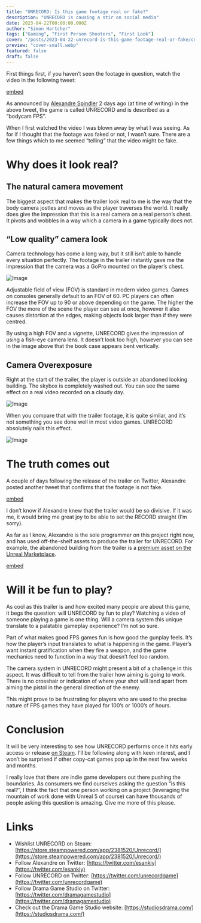 ```yaml
---
title: "UNRECORD: Is this game footage real or fake?"
description: "UNRECORD is causing a stir on social media"
date: 2023-04-22T00:00:00.000Z
author: "Simon Hartcher"
tags: ["Gaming", "First Person Shooters", "First Look"]
cover: "/posts/2023-04-22-unrecord-is-this-game-footage-real-or-fake/cover-xlarge.webp"
preview: "cover-small.webp"
featured: false
draft: false
---
```



First things first, if you haven’t seen the footage in question, watch the video in the following tweet:


[embed](https://twitter.com/esankiy/status/1648717946477314048?s=61&t=vNQpPAmHrjS7yYnGGfsEeA)


As announced by [Alexandre Spindler](https://twitter.com/esankiy) 2 days ago (at time of writing) in the above tweet, the game is called UNRECORD and is described as a “bodycam FPS”. 


When I first watched the video I was blown away by what I was seeing. As for if I thought that the footage was faked or not, I wasn’t sure. There are a few things which to me seemed “telling” that the video might be fake. 


# Why does it look real?


## The natural camera movement


The biggest aspect that makes the trailer look real to me is the way that the body camera jostles and moves as the player traverses the world. It really does give the impression that this is a real camera on a real person’s chest. It pivots and wobbles in a way which a camera in a game typically does not. 


## “Low quality” camera look


Camera technology has come a long way, but it still isn’t able to handle every situation perfectly. The footage in the trailer instantly gave me the impression that the camera was a GoPro mounted on the player’s chest. 


<Image src={e878cd1a_05b5_4654_875a_137643defa07_xlarge} alt="Image" />



Adjustable field of view (FOV) is standard in modern video games. Games on consoles generally default to an FOV of 60. PC players can often increase the FOV up to 90 or above depending on the game. The higher the FOV the more of the scene the player can see at once, however it also causes distortion at the edges, making objects look larger than if they were centred. 


By using a high FOV and a vignette, UNRECORD gives the impression of using a fish-eye camera lens. It doesn’t look too high, however you can see in the image above that the book case appears bent vertically. 


## Camera Overexposure


Right at the start of the trailer, the player is outside an abandoned looking building. The skybox is completely washed out. You can see the same effect on a real video recorded on a cloudy day. 


<Image src={fc2747d7_b68e_48e8_87c2_2108ce5e1141_xlarge} alt="Image" />



When you compare that with the trailer footage, it is quite similar, and it’s not something you see done well in most video games. UNRECORD absolutely nails this effect. 


<Image src={img_0f703cf2_2588_49d3_a335_bef65ce18b4a_xlarge} alt="Image" />



# The truth comes out


A couple of days following the release of the trailer on Twitter, Alexandre posted another tweet that confirms that the footage is not fake. 


[embed](https://twitter.com/esankiy/status/1649104852704690178?ref_src=twsrc%5Etfw%7Ctwcamp%5Etweetembed%7Ctwterm%5E1649104852704690178%7Ctwgr%5Ecb0ee5c5ac228cc483ccacd4f4d43bb7daabefc4%7Ctwcon%5Es1_&ref_url=https%3A%2F%2Fwww.windowscentral.com%2Fgaming%2Fpc-gaming%2Funrecord-the-game-that-looked-too-real-to-be-true-until-now)


I don’t know if Alexandre knew that the trailer would be so divisive. If it was me, it would bring me great joy to be able to set the RECORD straight (I’m sorry). 


As far as I know, Alexandre is the sole programmer on this project right now, and has used off-the-shelf assets to produce the trailer for UNRECORD. For example, the abandoned building from the trailer is a [premium asset on the Unreal Marketplace](https://www.unrealengine.com/marketplace/en-US/product/modular-abandoned-building-01). 


[embed](https://twitter.com/Daahrien/status/1649116356237819904?s=20)


# Will it be fun to play?


As cool as this trailer is and how excited many people are about this game, it begs the question: will UNRECORD by fun to play? Watching a video of someone playing a game is one thing. Will a camera system this unique translate to a palatable gameplay experience? I’m not so sure. 


Part of what makes good FPS games fun is how good the gunplay feels. It’s how the player’s input translates to what is happening in the game. Player’s want instant gratification when they fire a weapon, and the game mechanics need to function in a way that doesn’t feel too random. 


The camera system in UNRECORD might present a bit of a challenge in this aspect. It was difficult to tell from the trailer how aiming is going to work. There is no crosshair or indication of where your shot will land apart from aiming the pistol in the general direction of the enemy. 


This might prove to be frustrating for players who are used to the precise nature of FPS games they have played for 100’s or 1000’s of hours. 


# Conclusion


It will be very interesting to see how UNRECORD performs once it hits early access or release [on Steam](https://store.steampowered.com/app/2381520/Unrecord/). I’ll be following along with keen interest, and I won’t be surprised if other copy-cat games pop up in the next few weeks and months. 


I really love that there are indie game developers out there pushing the boundaries. As consumers we find ourselves asking the question “is this real?”, I think the fact that one person working on a project (leveraging the mountain of work done with Unreal 5 of course) can have thousands of people asking this question is amazing. Give me more of this please. 


# Links

- Wishlist UNRECORD on Steam: [https://store.steampowered.com/app/2381520/Unrecord/](https://store.steampowered.com/app/2381520/Unrecord/)
- Follow Alexandre on Twitter: [https://twitter.com/esankiy](https://twitter.com/esankiy)
- Follow UNRECORD on Twitter: [https://twitter.com/unrecordgame](https://twitter.com/unrecordgame)
- Follow Drama Game Studio on Twitter: [https://twitter.com/dramagamestudio](https://twitter.com/dramagamestudio)
- Check out the Drama Game Studio website: [https://studiosdrama.com/](https://studiosdrama.com/)


